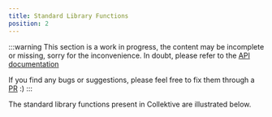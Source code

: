 ```yaml
---
title: Standard Library Functions
position: 2
---
```


:::warning
This section is a work in progress,
the content may be incomplete or missing,
sorry for the inconvenience.
In doubt,
please refer to the [API documentation](https://javadoc.io/doc/it.unibo.collektive/collektive-stdlib/latest/index.html)

If you find any bugs or suggestions,
please feel free to fix them through a [PR](https://github.com/Collektive/collektive/pulls) :)
:::

The standard library functions present in Collektive are illustrated below.
